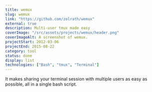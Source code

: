 ```yaml
---
title: wemux
slug: wemux
link: "https://github.com/zolrath/wemux"
external: true
description: Multi-user tmux made easy
coverImage: "/src/assets/projects/wemux/header.png"
coverImageAlt: A screenshot of wemux.
projectStart: 2012-03-06
projectEnd: 2015-08-22
category: tool
status: done
display: list
technologies: ["Bash", "tmux", "Terminal"]
---
```


It makes sharing your terminal session with multiple users as easy as possible, all in a single bash script.
